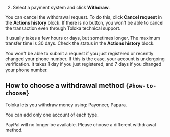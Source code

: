 2. Select a payment system and click **Withdraw**.

You can cancel the withdrawal request. To do this, click **Cancel request** in the **Actions history** block. If there is no button, you won't be able to cancel the transaction even through Toloka technical support.

It usually takes a few hours or days, but sometimes longer. The maximum transfer time is 30 days. Check the status in the **Actions history** block.

<Note mode="restriction" title="Alert">

You won't be able to submit a request if you just registered or recently changed your phone number. If this is the case, your account is undergoing verification. It takes 1 day if you just registered, and 7 days if you changed your phone number.

</Note>

## How to choose a withdrawal method `{#how-to-choose}`

Toloka lets you withdraw money using: Payoneer, Papara.

You can add only one account of each type.

<Note mode="restriction" title="Important update: Changes to withdrawal methods">

PayPal will no longer be available. Please choose a different withdrawal method.

</Note>
